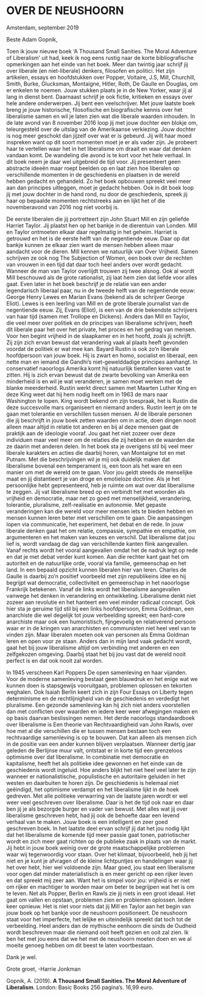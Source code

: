 
# OVER DE NEUSHOORN



Amsterdam, september 2019



Beste Adam Gopnik,



Toen ik jouw nieuwe boek ‘A Thousand Small Sanities. The Moral Adventure of Liberalism’ uit had, keek ik nog eens rustig naar de korte bibliografische opmerkingen aan het einde van het boek. Meer dan twintig jaar schrijf jij over liberale (en niet-liberale) denkers, filosofen en politici. Het zijn artikelen, essays en hoofdstukken over Popper, Voltaire, J.S, Mill, Churchill, Smith, Burke, Glucksman, Montaigne, Hitler, Roth, De Gaulle en Douglas, om er enkelen te noemen. Jouw stukken plaats je in de New Yorker, waar jij al lang in dienst bent. Daarnaast schrijf je ook fictie, kritieken en essays over hele andere onderwerpen. Jij bent een veelschrijver. Met jouw laatste boek breng je jouw historische, filosofische en biografische kennis over het liberalisme samen en wil je laten zien wat die liberale waarden inhouden. In de late avond van 8 november 2016 loop jij met jouw dochter een blokje om, teleurgesteld over de uitslag van de Amerikaanse verkiezing. Jouw dochter is nog meer geschokt dan jijzelf over wat er is gebeurd. Jij wilt haar moed inspreken want op dit soort momenten moet je er als vader zijn. Je probeert haar te vertellen waar het in het liberalisme om draait en waar dat denken vandaan komt. De wandeling die avond is te kort voor het hele verhaal. In dit boek neem je daar wel uitgebreid de tijd voor. Jij presenteert geen abstracte ideeën maar roept beelden op en laat zien hoe liberalen op verschillende momenten in de geschiedenis en plaatsen in de wereld hebben gedacht en gehandeld. Zo het boek opbouwen spreekt veel meer aan dan principes uitleggen, moet je gedacht hebben. Ook in dit boek loop jij met jouw dochter in de hand rond, nu door de geschiedenis, spreek jij haar op bepaalde momenten rechtstreeks aan en lijkt het of die novemberavond van 2016 nog niet voorbij is.



De eerste liberalen die jij portretteert zijn John Stuart Mill en zijn geliefde Harriet Taylor. Jij plaatst hen op het bankje in de dierentuin van Londen. Mill en Taylor ontmoeten elkaar daar regelmatig in het geheim. Harriet is getrouwd en het is de eerste helft van de negentiende eeuw. Daar op dat bankje kunnen ze elkaar zien want de mensen hebben alleen maar aandacht voor de dieren. Mill kennen we natuurlijk van Over Vrijheid. Samen schrijven ze ook nog The Subjection of Women, een boek over de rechten van vrouwen in een tijd dat daar toch heel anders over wordt gedacht. Wanneer de man van Taylor overlijdt trouwen zij twee alsnog. Ook al wordt Mill beschouwd als de grote rationalist, zij laat hem zien dat liefde voor alles gaat. Even later in het boek beschrijf je de relatie van een ander legendarisch liberaal paar, nu in de tweede helft van de negentiende eeuw: George Henry Lewes en Marian Evans (bekend als de schrijver George Eliot). Lewes is een leerling van Mill en de grote liberale journalist van de negentiende eeuw. Zij, Evans (Eliot), is een van de drie bekendste schrijvers van haar tijd (samen met Trollope en Dickens). Anders dan Mill en Taylor, die veel meer over politiek en de principes van liberalisme schrijven, heeft dit liberale paar het over het private, het proces en het gedrag van mensen. Voor hen begint vrijheid in de slaapkamer en in het hoofd, zoals jij schrijft. Zij zijn zich ervan bewust dat verandering vaak al plaats heeft gevonden voordat de politiek er wat mee kan. Bayard Rustin is ook zo’n liberale hoofdpersoon van jouw boek. Hij is zwart en homo, socialist en liberaal, een nette man en iemand die Gandhi’s niet-gewelddadige principes aanhangt. In conservatief naoorlogs Amerika komt hij natuurlijk tientallen keren vast te zitten. Hij is zich ervan bewust dat de zwarte bevolking van Amerika een minderheid is en wil je wat veranderen, je samen moet werken met de blanke meerderheid. Rustin werkt direct samen met Maarten Luther King en deze King weet dat hij hem nodig heeft om in 1963 de mars naar Washington te lopen. King wordt bekend om zijn toespraak, het is Rustin die deze succesvolle mars organiseert en niemand anders. Rustin leert je om te gaan met tolerantie en verschillen tussen mensen. Al de liberale personen die jij beschrijft in jouw boek zetten waarden om in actie, doen dingen nooit alleen maar altijd in relatie tot anderen en bij al deze mensen gaat de praktijk aan de ideologie vooraf. Jou gaat het niet zozeer over deze individuen maar veel meer om de relaties die zij hebben en de waarden die ze daarin met anderen delen. In het boek sta je overigens stil bij veel meer liberale karakters en acties die daarbij horen, van Montaigne tot en met Putnam. Met die beschrijvingen wil je mij ook duidelijk maken dat liberalisme bovenal een temperament is, een toon als het ware en een manier om met de wereld om te gaan. Voor jou geldt steeds de menselijke maat en jij distantieert je van droge en emotieloze doctrine. Als je het persoonlijke hebt gepresenteerd, heb je ruimte om wat over dat liberalisme te zeggen. Jij vat liberalisme breed op en verbindt het met woorden als vrijheid en democratie, maar net zo goed met menselijkheid, verandering, tolerantie, pluralisme, zelf-realisatie en autonomie. Met gepaste veranderingen kan die wereld voor meer mensen iets te bieden hebben en mensen kunnen leren beter met verschillen om te gaan. Die aanpassingen lopen via communicatie, het experiment, het debat en de rede. In jouw liberale denken gaat het om relatie, compassie, sympathie en empathie, om argumenteren en het maken van keuzes en verschil. Dat liberalisme dat jou lief is, wordt vandaag de dag van verschillende kanten flink aangevallen. Vanaf rechts wordt het vooral aangevallen omdat het de nadruk legt op rede en dat je met debat verder kunt komen. Aan die rechter kant gaat het om autoriteit en de natuurlijke orde, vooral via familie, gemeenschap en het land. In een bepaald opzicht kunnen liberalen hier van leren. Charles de Gaulle is daarbij zo’n positief voorbeeld met zijn republikeins idee en hij begrijpt wat democratie, collectiviteit en gemeenschap in het naoorlogse Frankrijk betekenen. Vanaf de links wordt het liberalisme aangevallen vanwege het denken in verandering en ontwikkeling. Liberalisme denkt niet zozeer aan revolutie  en het hanteert een veel minder radicaal concept. Ook hier sta je geruime tijd stil bij een links hoofdpersoon, Emma Goldman, een anarchiste die wel degelijk tot jouw verbeelding spreekt; een hard-core anarchiste maar ook een humoristisch, fijngevoelig en relativerend persoon waar er in de kringen van anarchisten en communisten niet heel veel van te vinden zijn. Maar liberalen moeten ook van personen als Emma Goldman leren en open voor ze staan. Anders dan in mijn land vaak gedacht wordt, gaat het bij jouw liberalisme altijd om verbinding met anderen en een zelfgekozen omgeving. Daarbij staat het bij jou vast dat de wereld nooit perfect is en dat ook nooit zal worden.         
 


In 1945 verscheen Karl Poppers De open samenleving en haar vijanden. Voor de moderne samenleving bestaat geen blauwdruk en het enige wat we kunnen doen is stapsgewijs vooruitgaan, problemen oplossen en tekorten weghalen. Ook Isaiah Berlin keert zich in zijn Four Essays on Liberty tegen determinisme en de rechtlijnigheid van de geschiedenis en verdedigt het pluralisme. Een gezonde samenleving kan hij zich niet anders voorstellen dan met conflicten over waarden en iedere keer weer afwegingen maken en op basis daarvan beslissingen nemen. Het derde naoorlogs standaardboek over liberalisme is Een theorie van Rechtvaardigheid van John Rawls, over hoe met al die verschillen die er tussen mensen bestaan toch een rechtvaardige samenleving is op te bouwen. Dat kan alleen als mensen zich in de positie van een ander kunnen blijven verplaatsen. Wanneer dertig jaar geleden de Berlijnse muur valt, ontstaat er in korte tijd een grenzeloos optimisme over dat liberalisme. In combinatie met democratie en kapitalisme, heeft het als politieke idee gewonnen en het einde van de geschiedenis wordt ingeluid. Hoe anders blijkt het niet heel veel later te zijn wanneer er nationalistische, populistische en autoritaire geluiden in het westen en daarbuiten te horen zijn. De geschiedenis is helemaal niet geëindigd, het optimisme verdampt en het liberalisme lijkt in de hoek gedreven. Met alle politieke verwarring van de laatste jaren wordt er wel weer veel geschreven over liberalisme. Daar is het de tijd ook naar en daar ben jij je als bezorgde burger en vader van bewust. Met alles wat jij over liberalisme geschreven hebt, had jij ook de behoefte daar een levend verhaal van te maken. Jouw boek is een intelligent en zeer goed geschreven boek.
In het laatste deel ervan schrijf jij dat het jou nodig lijkt dat het liberalisme de komende tijd meer passie gaat tonen, patriotischer wordt en zich meer gaat richten op de publieke zaak in plaats van de markt. Jij hebt in jouw boek weinig over de grote maatschappelijke problemen waar wij tegenwoordig voor staan. Over het klimaat, bijvoorbeeld, heb jij het niet en je kunt je afvragen of de kleine lichtpuntjes en handelingen waar jij het over hebt, hier wel voldoende zijn. Maar goed, jou staat een liberalisme voor ogen dat minder materialistisch is en meer gericht op een rijker leven en dat spreekt mij zeer aan. Want het is simpel voor jou: vrijheid is er niet om rijker en machtiger te worden maar om beter te begrijpen wat het is om te leven. Net als Popper, Berlin en Rawls zie jij niets in een groot ideaal. Het gaat om vallen en opstaan, problemen zien en problemen oplossen. Iedere keer opnieuw. Het is niet voor niets dat jij Mill en Taylor aan het begin van jouw boek op het bankje voor de neushoorn positioneert. De neushoorn staat voor het imperfecte, het lelijke en uiteindelijk spreekt dat toch tot de verbeelding. Heel anders dan de mythische eenhoorn die sinds de Oudheid wordt beschreven maar die niemand ooit heeft gezien en ooit zal zien. Ik ben het met jou eens dat we het met de neushoorn moeten doen en we al moeite genoeg hebben om dit beest te laten voortbestaan.



Dank je wel.



Grote groet, -Harrie Jonkman



Gopnik, A. (2019). **A Thousand Small Sanities. The Moral Adventure of Liberalism**. London: Basic Books 256 pagina’s. 16,99 euro.






